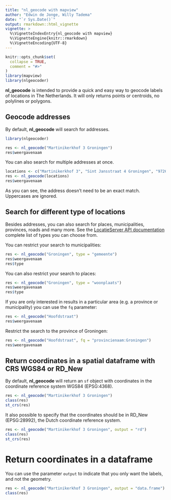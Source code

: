 ```yaml
---
title: "nl_geocode with mapview"
author: "Edwin de Jonge, Willy Tadema"
date: "`r Sys.Date()`"
output: rmarkdown::html_vignette
vignette: >
  %\VignetteIndexEntry{nl_geocode with mapview}
  %\VignetteEngine{knitr::rmarkdown}
  %\VignetteEncoding{UTF-8}
---
```


```r
knitr::opts_chunk$set(
  collapse = TRUE,
  comment = "#>"
)
library(mapview)
library(nlgeocoder)
```

**nl_geocode** is intended to provide a quick and easy way to geocode labels of locations in The Netherlands. It will only returns points or centroids, no polylines or polygons.

## Geocode addresses

By default, **nl_geocode** will search for addresses.    

```r
library(nlgeocoder)

res <- nl_geocode("Martinikerkhof 3 Groningen") 
res$weergavenaam
```

You can also search for multiple addresses at once.

```r
locations <- c("Martinikerkhof 3", "Sint Jansstraat 4 Groningen", "9726AE 4", "9711 ME 1")
res <- nl_geocode(locations)
res$weergavenaam
```

As you can see, the address doesn't need to be an exact match. Uppercases are ignored.

## Search for different type of locations

Besides addresses, you can also search for places, municipalities, provinces, roads and many more. See the [LocatieServer API documentation](https://github.com/PDOK/locatieserver/wiki/API-Locatieserver) complete list of types you can choose from.

You can restrict your search to municipalities:

```r
res <- nl_geocode("Groningen", type = "gemeente") 
res$weergavenaam
res$type
```

You can also restrict your search to places:

```r
res <- nl_geocode("Groningen", type = "woonplaats") 
res$weergavenaam
res$type
```

If you are only interested in results in a particular area (e.g. a province or municipality) you can use the `fq` parameter:

```r
res <- nl_geocode("Hoofdstraat") 
res$weergavenaam
```

Restrict the search to the province of Groningen:

```r
res <- nl_geocode("Hoofdstraat", fq = "provincienaam:Groningen") 
res$weergavenaam
```

## Return coordinates in a spatial dataframe with CRS WGS84 or RD_New

By default, **nl_geocode** will return an `sf` object with coordinates in the coordinate reference system WGS84 (EPSG:4368). 

```r
res <- nl_geocode("Martinikerkhof 3 Groningen") 
class(res)
st_crs(res)
```

It also possible to specify that the coordinates should be in RD_New (EPSG:28992), the Dutch coordinate reference system.

```r
res <- nl_geocode("Martinikerkhof 3 Groningen", output = "rd") 
class(res)
st_crs(res)
```

# Return coordinates in a dataframe

You can use the parameter `output` to indicate that you only want the labels, and not the geometry.

```r
res <- nl_geocode("Martinikerkhof 3 Groningen", output = "data.frame") 
class(res)
```
